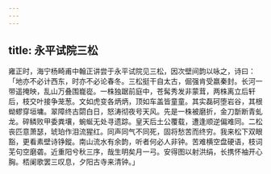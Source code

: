 ```yaml
---
---
---
```

title: 永平试院三松
---



雍正时，海宁杨畸甫中翰正讲尝于永平试院见三松，因次壁间韵以咏之，诗曰：「地亦不必计西东，时亦不必论春冬。三松挺干自太古，倔强肯受嬴秦封。长河一带遥掩映，乱山万叠围巃嵸。一株独踞前庭中，苍髯秀发非蒙茸，两株离立后轩后，枝交叶接争茏葱。文如虎变各炳炳，顶如车盖皆童童。其实磊砢堕岩谷，其根蚴蟉穿垣墉。翠障终古閟白日，怒涛彻夜号天风。先是一株被磨折，金刀斮断青虬龙。碎鳞败甲委粪壤，蜿蜒无处寻遗踪。皇天后土公覆载，遭逢顺逆偏难同。二松丧匹意萧瑟，琥珀作泪流猩红。同声同气不同死，固将愁苦而终穷。我来松下双眼豁，更看素壁诗铮鏦。南山流水有余韵，听者何必人非钟。苦难横空盘硬语，枝词芜句空磨砻。近重阳兮秋三序，哉生明矣月一弓。安得图以射洪绢，长携怀袖开心胸。桮阑歌罢三叹息，夕阳古寺来清钟。」